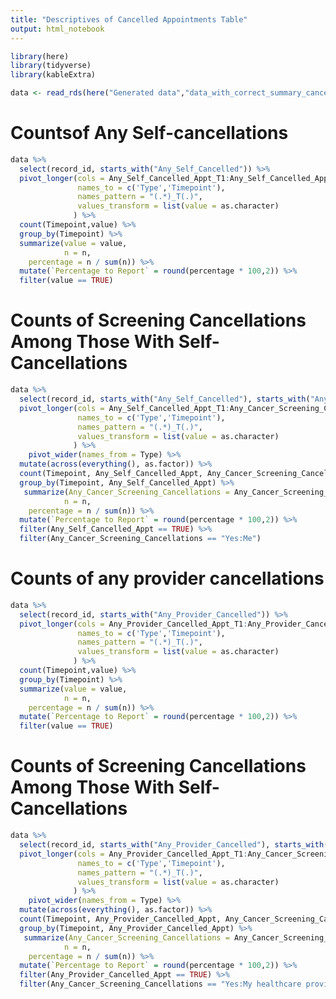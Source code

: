 ```yaml
---
title: "Descriptives of Cancelled Appointments Table"
output: html_notebook
---
```


```r

library(here)
library(tidyverse)
library(kableExtra)

data <- read_rds(here("Generated data","data_with_correct_summary_cancellation_variables.rds"))

```

# Countsof Any Self-cancellations

```r


data %>%
  select(record_id, starts_with("Any_Self_Cancelled")) %>%
  pivot_longer(cols = Any_Self_Cancelled_Appt_T1:Any_Self_Cancelled_Appt_T3,
               names_to = c('Type','Timepoint'),
               names_pattern = "(.*)_T(.)",
               values_transform = list(value = as.character)
              ) %>%
  count(Timepoint,value) %>%
  group_by(Timepoint) %>%
  summarize(value = value,
            n = n,
    percentage = n / sum(n)) %>%
  mutate(`Percentage to Report` = round(percentage * 100,2)) %>%
  filter(value == TRUE)


```


# Counts of Screening Cancellations Among Those With Self-Cancellations

```r


data %>%
  select(record_id, starts_with("Any_Self_Cancelled"), starts_with("Any_Cancer_Screening_Cancellations")) %>%
  pivot_longer(cols = Any_Self_Cancelled_Appt_T1:Any_Cancer_Screening_Cancellations_T3,
               names_to = c('Type','Timepoint'),
               names_pattern = "(.*)_T(.)",
               values_transform = list(value = as.character)
              ) %>%
    pivot_wider(names_from = Type) %>%
  mutate(across(everything(), as.factor)) %>%
  count(Timepoint, Any_Self_Cancelled_Appt, Any_Cancer_Screening_Cancellations) %>%
  group_by(Timepoint, Any_Self_Cancelled_Appt) %>%
   summarize(Any_Cancer_Screening_Cancellations = Any_Cancer_Screening_Cancellations,
            n = n,
    percentage = n / sum(n)) %>%
  mutate(`Percentage to Report` = round(percentage * 100,2)) %>%
  filter(Any_Self_Cancelled_Appt == TRUE) %>%
  filter(Any_Cancer_Screening_Cancellations == "Yes:Me")

```
# Counts of any provider cancellations

```r


data %>%
  select(record_id, starts_with("Any_Provider_Cancelled")) %>%
  pivot_longer(cols = Any_Provider_Cancelled_Appt_T1:Any_Provider_Cancelled_Appt_T3,
               names_to = c('Type','Timepoint'),
               names_pattern = "(.*)_T(.)",
               values_transform = list(value = as.character)
              ) %>%
  count(Timepoint,value) %>%
  group_by(Timepoint) %>%
  summarize(value = value,
            n = n,
    percentage = n / sum(n)) %>%
  mutate(`Percentage to Report` = round(percentage * 100,2)) %>%
  filter(value == TRUE)


```


# Counts of Screening Cancellations Among Those With Self-Cancellations

```r


data %>%
  select(record_id, starts_with("Any_Provider_Cancelled"), starts_with("Any_Cancer_Screening_Cancellations")) %>%
  pivot_longer(cols = Any_Provider_Cancelled_Appt_T1:Any_Cancer_Screening_Cancellations_T3,
               names_to = c('Type','Timepoint'),
               names_pattern = "(.*)_T(.)",
               values_transform = list(value = as.character)
              ) %>%
    pivot_wider(names_from = Type) %>%
  mutate(across(everything(), as.factor)) %>%
  count(Timepoint, Any_Provider_Cancelled_Appt, Any_Cancer_Screening_Cancellations) %>%
  group_by(Timepoint, Any_Provider_Cancelled_Appt) %>%
   summarize(Any_Cancer_Screening_Cancellations = Any_Cancer_Screening_Cancellations,
            n = n,
    percentage = n / sum(n)) %>%
  mutate(`Percentage to Report` = round(percentage * 100,2)) %>%
  filter(Any_Provider_Cancelled_Appt == TRUE) %>%
  filter(Any_Cancer_Screening_Cancellations == "Yes:My healthcare provider")

```